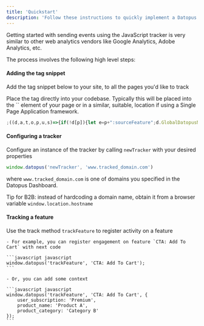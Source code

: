 ```yaml
---
title: 'Quickstart'
description: 'Follow these instructions to quickly implement a Datopus web tracker with default configuration.'
---
```


Getting started with sending events using the JavaScript tracker is very similar to other web analytics vendors like Google Analytics, Adobe Analytics, etc.

The process involves the following high level steps:

#### Adding the tag snippet
Add the tag snippet below to your site, to all the pages you'd like to track

<Tip>
Place the tag directly into your codebase. Typically this will be placed into the `<head>` element of your page or in a similar, suitable, location if using a Single Page Application framework.
</Tip>

```javascript javascript
;((d,a,t,o,p,u,s)=>{if(!d[p]){let e=p+":sourceFeature";d.GlobalDatopusNamespace=d.GlobalDatopusNamespace||[],d.GlobalDatopusNamespace.push(p),d[p]=function(){"trackFeature"===arguments[0]&&(arguments.length<3&&arguments.push({}),arguments[2].sourceFeature=t.getItem(e),t.setItem(e,arguments[1].feature)),(d[p].q=d[p].q||[]).push(arguments)},d[p].q=d[p].q||[],u=a.createElement("script"),s=a.getElementsByTagName("script")[0],u.async=1,u.src="//{{url}}/ds.min.js",s.parentNode.insertBefore(u,s)}})(window,document,localStorage,0,"datopus");
```

#### Configuring a tracker
Configure an instance of the tracker by calling `newTracker` with your desired properties

```javascript javascript
window.datopus('newTracker', 'www.tracked_domain.com')
```

where `www.tracked_domain.com` is one of domains you specified in the Datopus Dashboard.

<Tip>Tip for B2B: instead of hardcoding a domain name, obtain it from a browser variable `window.location.hostname`</Tip>

#### Tracking a feature
Use the track method `trackFeature` to register activity on a feature

	- For example, you can register engagement on feature `CTA: Add To Cart` with next code

	```javascript javascript
	window.datopus('trackFeature', 'CTA: Add To Cart');
	```

	- Or, you can add some context

	```javascript javascript
	window.datopus('trackFeature', 'CTA: Add To Cart', {
		user_subscription: 'Premium',
		product_name: 'Product A',
		product_category: 'Category B'
	});
	```